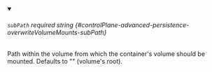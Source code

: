 
<details className="config-field" data-expandable="false" open>
<summary>

###### `subPath` <span className="config-field-required" data-required="false">required</span> <span className="config-field-type">string</span> <span className="config-field-default"></span> <span className="config-field-enum"></span> {#controlPlane-advanced-persistence-overwriteVolumeMounts-subPath}

Path within the volume from which the container's volume should be mounted.
Defaults to "" (volume's root).

</summary>



</details>
